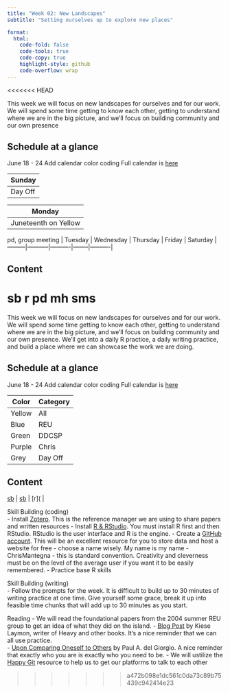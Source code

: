 ```yaml
---
title: "Week 02: New Landscapes"
subtitle: "Setting ourselves up to explore new places"

format:
  html:
    code-fold: false
    code-tools: true
    code-copy: true
    highlight-style: github
    code-overflow: wrap
---
```

<<<<<<< HEAD

This week we will focus on new landscapes for ourselves and for our work. We will spend some time getting to know each other, getting to understand where we are in the big picture, and we'll focus on building community and our own presence

## Schedule at a glance

June 18 - 24 Add calendar color coding Full calendar is [here](https://calendar.google.com/calendar/u/0?cid=Y2xhc3Nyb29tMTA0NzQ5OTc5MDE2MTE0NTI2MDYzQGdyb3VwLmNhbGVuZGFyLmdvb2dsZS5jb20)

| Sunday  |
|---------|
| Day Off |

| Monday               |
|----------------------|
| Juneteenth on Yellow |

pd, group meeting \| Tuesday \| Wednesday \| Thursday \| Friday \| Saturday \| ---------\|-----------\|----------\|--------\|----------\|

## Content

sb r pd mh sms
=======
This week we will focus on new landscapes for ourselves and for our work. We will spend some time getting to know each other, getting to understand where we are in the big picture, and we'll focus on building community and our own presence. We'll get into a daily R practice, a daily writing practice, and build a place where we can showcase the work we are doing. 

## Schedule at a glance  
June 18 - 24
Add calendar color coding
Full calendar is [here](https://calendar.google.com/calendar/u/0?cid=Y2xhc3Nyb29tMTA0NzQ5OTc5MDE2MTE0NTI2MDYzQGdyb3VwLmNhbGVuZGFyLmdvb2dsZS5jb20)  
  
| Color | Category |
|-------|----------|
| Yellow | All |
| Blue | REU |
| Green | DDCSP |
| Purple | Chris |
| Grey | Day Off |


## Content
| [sb](02-coding.qmd) | [sb](02-prompts.qmd) | [r]( |
Skill Building (coding)  
- Install [Zotero](https://www.zotero.org/). This is the reference manager we are using to share papers and written resources
- Install [R & RStudio](https://happygitwithr.com/install-r-rstudio.html). You must install R first and then RStudio. RStudio is the user interface and R is the engine.
- Create a [GitHub account](https://happygitwithr.com/github-acct.html). This will be an excellent resource for you to store data and host a website for free - choose a name wisely. My name is my name - ChrisMantegna - this is standard convention. Creativity and cleverness must be on the level of the average user if you want it to be easily remembered.
- Practice base R skills

Skill Building (writing)  
- Follow the prompts for the week. It is difficult to build up to 30 minutes of writing practice at one time. Give yourself some grace, break it up into feasible time chunks that will add up to 30 minutes as you start.  

Reading
- We will read the foundational papers from the 2004 summer REU group to get an idea of what they did on the island.
- [Blog Post](https://www.kieselaymon.com/blog/2015/1/11/were-not-good-enough-to-not-practice) by Kiese Laymon, writer of Heavy and other books. It's a nice reminder that we can all use practice.  
- [Upon Comparing Oneself to Others](https://aslopubs.onlinelibrary.wiley.com/doi/full/10.1002/lob.10579) by Paul A. del Giorgio. A nice reminder that exactly who you are is exactly who you need to be.
- We will ustilize the [Happy Git](https://happygitwithr.com/index.html) resource to help us to get our platforms to talk to each other

>>>>>>> a472b098e1dc561c0da73c89b75439c942414e23
